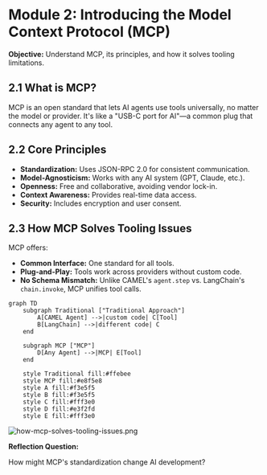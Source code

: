 # Module 2: Introducing the Model Context Protocol (MCP)

**Objective:** Understand MCP, its principles, and how it solves tooling limitations.

## 2.1 What is MCP?

MCP is an open standard that lets AI agents use tools universally, no matter the model or provider. It's like a "USB-C port for AI"—a common plug that connects any agent to any tool.

## 2.2 Core Principles

- **Standardization:** Uses JSON-RPC 2.0 for consistent communication.
- **Model-Agnosticism:** Works with any AI system (GPT, Claude, etc.).
- **Openness:** Free and collaborative, avoiding vendor lock-in.
- **Context Awareness:** Provides real-time data access.
- **Security:** Includes encryption and user consent.

## 2.3 How MCP Solves Tooling Issues

MCP offers:

- **Common Interface:** One standard for all tools.
- **Plug-and-Play:** Tools work across providers without custom code.
- **No Schema Mismatch:** Unlike CAMEL's `agent.step` vs. LangChain's `chain.invoke`, MCP unifies tool calls.

```mermaid
graph TD
    subgraph Traditional ["Traditional Approach"]
        A[CAMEL Agent] -->|custom code| C[Tool]
        B[LangChain] -->|different code| C
    end

    subgraph MCP ["MCP"]
        D[Any Agent] -->|MCP| E[Tool]
    end

    style Traditional fill:#ffebee
    style MCP fill:#e8f5e8
    style A fill:#f3e5f5
    style B fill:#f3e5f5
    style C fill:#fff3e0
    style D fill:#e3f2fd
    style E fill:#fff3e0
```

![how-mcp-solves-tooling-issues.png](mcp.camel-ai.org/course/module2/how-mcp-solves-tooling-issues.png)

**Reflection Question:**

How might MCP's standardization change AI development?
